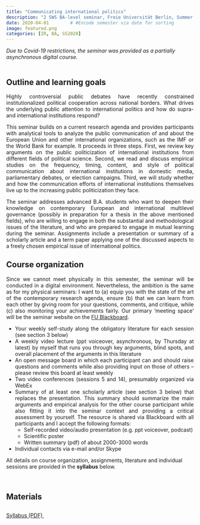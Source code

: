 ```yaml
---
title: "Communicating international politics"
description: "2 SWS BA-level seminar, Freie Universität Berlin, Summer 2020"
date: 2020-04-01        # #Encode semester via date for sorting
image: featured.png
categories: [IR, BA, SS2020]
---
```


*Due to Covid-19 restrictions, the seminar was provided as a partially asynchronous digital course.*
<br> 
<br> 
    
## Outline and learning goals

::: {style="text-align: justify;"}

Highly controversial public debates have recently constrained institutionalized political cooperation across national borders. What drives the underlying public attention to international politics and how do supra- and international institutions respond?<br> 
    
This seminar builds on a current research agenda and provides participants with analytical tools to analyze the public communication of and about the European Union and other international organizations, such as the IMF or the World Bank for example. It proceeds in three steps. First, we review key arguments on the public politicization of international institutions from different fields of political science. Second, we read and discuss empirical studies on the frequency, timing, content, and style of political communication about international institutions in domestic media, parliamentary debates, or election campaigns. Third, we will study whether and how the communication efforts of international institutions themselves live up to the increasing public politicization they face.<br> 
    
The seminar addresses advanced B.A. students who want to deepen their knowledge on contemporary European and international multilevel governance (possibly in preparation for a thesis in the above mentioned fields), who are willing to engage in both the substantial and methodological issues of the literature, and who are prepared to engage in mutual learning during the seminar. Assignments include a presentation or summary of a scholarly article and a term paper applying one of the discussed aspects to a freely chosen empirical issue of international politics.
<br> 

:::

## Course organization

::: {style="text-align: justify;"}

Since we cannot meet physically in this semester, the seminar will be conducted in a digital environment. Nevertheless, the ambition is the same as for my physical seminars: I want to (a) equip you with the state of the art of the contemporary research agenda, ensure (b) that we can learn from each other by giving room for your questions, comments, and critique, while (c) also monitoring your achievements fairly.
Our primary ‘meeting space’ will be the seminar website on the [FU Blackboard](https://lms.fu-berlin.de/).    
    
* Your weekly self-study along the obligatory literature for each session (see section 3 below) 
* A weekly video lecture (ppt voiceover, asynchronous, by Thursday at latest) by myself that runs you through key arguments, blind spots, and overall placement of the arguments in this literature
* An open message board in which each participant can and should raise questions and comments while also providing input on those of others – please review this board at least weekly
* Two video conferences (sessions 5 and 14), presumably organized via WebEx
* Summary of at least one scholarly article (see section 3 below) that replaces the presentation. This summary should summarize the main arguments and empirical analysis for the other course participant while also fitting it into the seminar context and providing a critical assessment by yourself. The resource is shared via Blackboard with all participants and I accept the following formats:
  * Self-recorded video/audio presentation (e.g. ppt voiceover, podcast)
  * Scientific poster 
  * Written summary (pdf) of about 2000-3000 words
*	Individual contacts via e-mail and/or Skype


:::

::: callout-note
All details on course organization, assignments, literature and individual sessions are provided in the <strong>syllabus</strong> below.
:::

<br>



## Materials

::: {style="line-height: 2.8;"}
<a class="btn btn-primary" href="./syllabus.pdf" download>
  <i class="fa-solid fa-scroll"></i> Syllabus (PDF)
</a>&nbsp;&nbsp;&nbsp;
<!-- <a class="btn btn-primary" href="https://youtube.com/playlist?list=PL6rqiIXWuNAetGhWOV1pSA2AyZfPn47Gz&feature=shared"> -->
<!--   <i class="fa-brands fa-youtube"></i> Lecture videos -->
<!-- </a>&nbsp;&nbsp;&nbsp; -->
<!-- <a class="btn btn-primary" href="./evaluation.pdf" download> -->
<!--   <i class="fa-solid fa-magnifying-glass"></i> Evaluation (PDF) -->
<!-- </a>&nbsp;&nbsp;&nbsp; -->
:::



